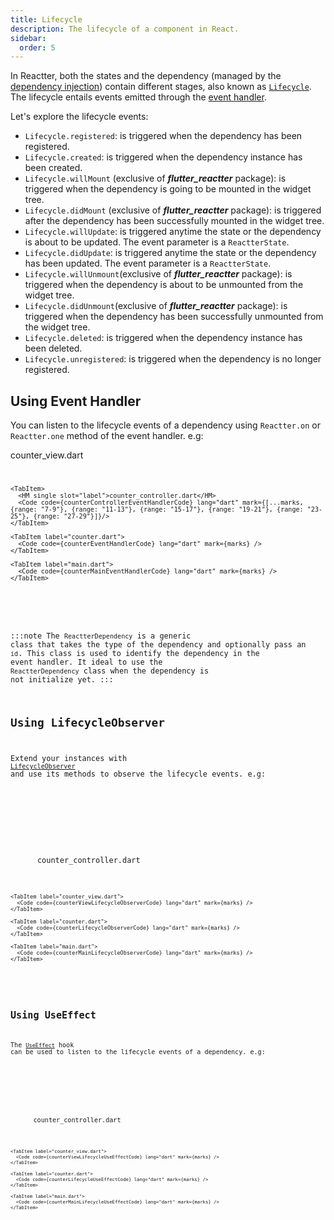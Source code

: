 ```yaml
---
title: Lifecycle
description: The lifecycle of a component in React.
sidebar:
  order: 5
---
```






In Reactter, both the states and the dependency (managed by the [dependency injection](/reactter/core_concepts/dependency_injection)) contain different stages,
also known as <HT><a href="https://pub.dev/documentation/reactter/latest/reactter/Lifecycle.html" target="_blank">`Lifecycle`</a></HT>.
The lifecycle entails events emitted through the [event handler](/reactter/core_concepts/event_handler).

Let's explore the lifecycle events:

- <HE>`Lifecycle.registered`</HE>: is triggered when the dependency has been registered.
- <HE>`Lifecycle.created`</HE>: is triggered when the dependency instance has been created.
- <HE>`Lifecycle.willMount`</HE> (exclusive of _**flutter_reactter**_ package): is triggered when the dependency is going to be mounted in the widget tree.
- <HE>`Lifecycle.didMount`</HE> (exclusive of _**flutter_reactter**_ package): is triggered after the dependency has been successfully mounted in the widget tree.
- <HE>`Lifecycle.willUpdate`</HE>: is triggered anytime the state or the dependency is about to be updated. The event parameter is a <HT>`ReactterState`</HT>.
- <HE>`Lifecycle.didUpdate`</HE>: is triggered anytime the state or the dependency has been updated. The event parameter is a <HT>`ReactterState`</HT>.
- <HE>`Lifecycle.willUnmount`</HE>(exclusive of _**flutter_reactter**_ package): is triggered when the dependency is about to be unmounted from the widget tree.
- <HE>`Lifecycle.didUnmount`</HE>(exclusive of _**flutter_reactter**_ package): is triggered when  the dependency has been successfully unmounted from the widget tree.
- <HE>`Lifecycle.deleted`</HE>: is triggered when the dependency instance has been deleted.
- <HE>`Lifecycle.unregistered`</HE>: is triggered when the dependency is no longer registered.

## Using Event Handler

You can listen to the lifecycle events of a dependency using <HM>`Reactter.on`</HM> or <HM>`Reactter.one`</HM> method of the event handler. e.g:

<TipLifecycleExample />

<CodeTabs>
  <ZappButton path="examples/lifecycle_event_handler"/>

  <Tabs>
    <TabItem>
      <HM single slot="label">counter_view.dart</HM>
      <Code code={counterViewEventHandlerCode} lang="dart" collapse={["34-60"]} mark={[...marks, {range: "11-15"}, {range: "17-21"}, {range: "23-27"}, {range: "29-33"}]} />
    </TabItem>

    <TabItem>
      <HM single slot="label">counter_controller.dart</HM>
      <Code code={counterControllerEventHandlerCode} lang="dart" mark={[...marks, {range: "7-9"}, {range: "11-13"}, {range: "15-17"}, {range: "19-21"}, {range: "23-25"}, {range: "27-29"}]}/>
    </TabItem>

    <TabItem label="counter.dart">
      <Code code={counterEventHandlerCode} lang="dart" mark={marks} />
    </TabItem>

    <TabItem label="main.dart">
      <Code code={counterMainEventHandlerCode} lang="dart" mark={marks} />
    </TabItem>
  </Tabs>
</CodeTabs>

:::note
  The <HT>`ReactterDependency`</HT> is a generic class that takes the type of the dependency and optionally pass an `id`.
  This class is used to identify the dependency in the event handler.
  It ideal to use the <HT>`ReactterDependency`</HT> class when the dependency is not initialize yet.
:::

## Using LifecycleObserver

Extend your instances with <HT><a href="https://pub.dev/documentation/reactter/latest/reactter/LifecycleObserver-class.html" target="_blank">`LifecycleObserver`</a></HT>
and use its methods to observe the lifecycle events. e.g:

<TipLifecycleExample />

<CodeTabs>
  <ZappButton path="examples/lifecycle_observer"/>

  <Tabs>
    <TabItem>
      <HM single slot="label">counter_controller.dart</HM>
      <Code code={counterControllerLifecycleObserverCode} lang="dart" mark={[...marks, {range: "6-8"}, {range: "10-12"}, {range: "14-16"}, {range: "18-20"}, {range: "22-24"}, {range: "26-28"}, {range: "30-32"}]}/>
    </TabItem>

    <TabItem label="counter_view.dart">
      <Code code={counterViewLifecycleObserverCode} lang="dart" mark={marks} />
    </TabItem>

    <TabItem label="counter.dart">
      <Code code={counterLifecycleObserverCode} lang="dart" mark={marks} />
    </TabItem>

    <TabItem label="main.dart">
      <Code code={counterMainLifecycleObserverCode} lang="dart" mark={marks} />
    </TabItem>
  </Tabs>
</CodeTabs>

## Using UseEffect

The <HT>[`UseEffect`](/reactter/hooks/use_effect)</HT> hook can be used to listen to the lifecycle events of a dependency. e.g:

<TipLifecycleExample />

<CodeTabs>
  <ZappButton path="examples/lifecycle_use_effect"/>

  <Tabs>
    <TabItem>
      <HM single slot="label">counter_controller.dart</HM>
      <Code code={counterControllerLifecycleUseEffectCode} lang="dart" mark={[...marks, {range: "7-13"}, {range: "15-19"}]}/>
    </TabItem>

    <TabItem label="counter_view.dart">
      <Code code={counterViewLifecycleUseEffectCode} lang="dart" mark={marks} />
    </TabItem>

    <TabItem label="counter.dart">
      <Code code={counterLifecycleUseEffectCode} lang="dart" mark={marks} />
    </TabItem>

    <TabItem label="main.dart">
      <Code code={counterMainLifecycleUseEffectCode} lang="dart" mark={marks} />
    </TabItem>
  </Tabs>
</CodeTabs>
